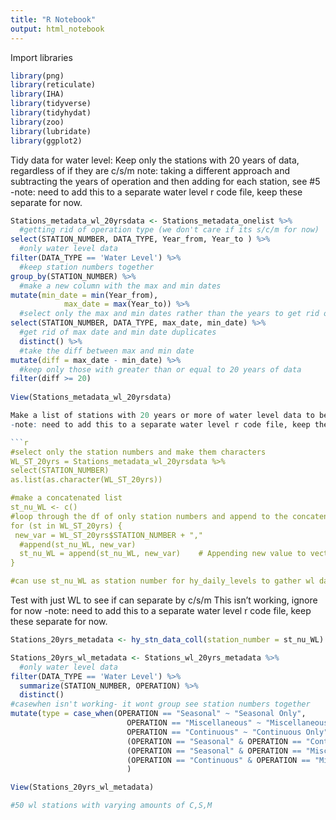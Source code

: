 ```yaml
---
title: "R Notebook"
output: html_notebook
---
```


Import libraries
```r
library(png)
library(reticulate)
library(IHA)
library(tidyverse)
library(tidyhydat)
library(zoo)
library(lubridate)
library(ggplot2)
```

Tidy data for water level: Keep only the stations with 20 years of data, regardless of if they are c/s/m 
note: taking a different approach and subtracting the years of operation and then adding for each station, see #5
-note: need to add this to a separate water level r code file, keep these separate for now.


```r

Stations_metadata_wl_20yrsdata <- Stations_metadata_onelist %>%
  #getting rid of operation type (we don't care if its s/c/m for now)
select(STATION_NUMBER, DATA_TYPE, Year_from, Year_to ) %>%
  #only water level data
filter(DATA_TYPE == 'Water Level') %>%
  #keep station numbers together
group_by(STATION_NUMBER) %>%
  #make a new column with the max and min dates
mutate(min_date = min(Year_from),
            max_date = max(Year_to)) %>%
  #select only the max and min dates rather than the years to get rid of duplicate max and min dates
select(STATION_NUMBER, DATA_TYPE, max_date, min_date) %>%
  #get rid of max date and min date duplicates
  distinct() %>%
  #take the diff between max and min date
mutate(diff = max_date - min_date) %>%
  #keep only those with greater than or equal to 20 years of data
filter(diff >= 20)  
  
View(Stations_metadata_wl_20yrsdata)

Make a list of stations with 20 years or more of water level data to be able to use in the tidyhydat function hy_daily_levels and hy_stn_data_coll
-note: need to add this to a separate water level r code file, keep these separate for now.

```r
#select only the station numbers and make them characters
WL_ST_20yrs = Stations_metadata_wl_20yrsdata %>% 
select(STATION_NUMBER)
as.list(as.character(WL_ST_20yrs))

#make a concatenated list 
st_nu_WL <- c()
#loop through the df of only station numbers and append to the concatenated list
for (st in WL_ST_20yrs) {
 new_var = WL_ST_20yrs$STATION_NUMBER + ","
  #append(st_nu_WL, new_var)
  st_nu_WL = append(st_nu_WL, new_var)    # Appending new value to vector
}

#can use st_nu_WL as station number for hy_daily_levels to gather wl data for those stations

```

Test with just WL to see if can separate by c/s/m
This isn't working, ignore for now
-note: need to add this to a separate water level r code file, keep these separate for now.

```r
Stations_20yrs_metadata <- hy_stn_data_coll(station_number = st_nu_WL)

Stations_20yrs_wl_metadata <- Stations_wl_20yrs_metadata %>%
  #only water level data
filter(DATA_TYPE == 'Water Level') %>%
  summarize(STATION_NUMBER, OPERATION) %>%
  distinct()
#casewhen isn't working- it wont group see station numbers together
mutate(type = case_when(OPERATION == "Seasonal" ~ "Seasonal Only",
                          OPERATION == "Miscellaneous" ~ "Miscellaneous Only",
                          OPERATION == "Continuous" ~ "Continuous Only",
                          (OPERATION == "Seasonal" & OPERATION == "Continuous") ~ "Seasonal and Continuous ",
                          (OPERATION == "Seasonal" & OPERATION == "Miscellaneous") ~ "Seasonal and Miscellaneous",
                          (OPERATION == "Continuous" & OPERATION == "Miscellaneous") ~ "Continuous and Miscellaneous")
                          )

View(Stations_20yrs_wl_metadata)

#50 wl stations with varying amounts of C,S,M
```


